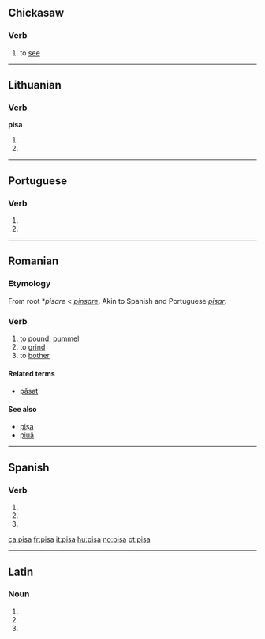 {{also|Pisa|pişa}}
==Chickasaw==

===Verb===
{{infl|cic|verb}}

# to [[see]]

----

==Lithuanian==

===Verb===
'''pisa'''

# {{lt-form-verb|3s|pres|pisti}}
# {{lt-form-verb|3p|pres|pisti}}

----

==Portuguese==

===Verb===
{{pt-verb form}}

# {{pt-verb form of|[[pisar]]|ar|indicative|present|singular|third}}
# {{pt-verb form of|[[pisar]]|ar|imperative|affirmative|singular|second}}

----

==Romanian==

===Etymology===
From {{etyl|VL.|ro}} root *''pisare'' < ''[[pinsare]]''. Akin to Spanish and Portuguese ''[[pisar]]''.

===Verb===
{{ro-verb|conj=1|pisă|pisat}}

# to [[pound]], [[pummel]]
# to [[grind]]
# to [[bother]]

====Related terms====
* [[păsat]]

====See also====
* [[pişa]]
* [[piuă]]

----

==Spanish==

===Verb===
{{es-verb-form|pisar}}

# {{es-verb form of|ending=ar|mood=imperative|sense=affirmative|pers=2|formal=no|number=singular|[[pisar]]}}
# {{es-verb form of|ending=ar|mood=indicative|tense=present|pers=2|formal=yes|number=singular|[[pisar]]}}
# {{es-verb form of|ending=ar|mood=indicative|tense=present|pers=3|number=singular|[[pisar]]}}

[[ca:pisa]]
[[fr:pisa]]
[[it:pisa]]
[[hu:pisa]]
[[no:pisa]]
[[pt:pisa]]

----
==Latin==

===Noun===
{{la-noun-form|pīsa}}

# {{inflection of|pisum|pīsum|nom|p|lang=la}}
# {{inflection of|pisum|pīsum|acc|p|lang=la}}
# {{inflection of|pisum|pīsum|voc|p|lang=la}}
{{count page|[[Wiktionary:Page count]]}}
{{rfc-auto}}